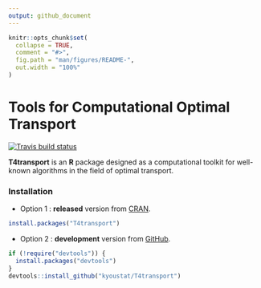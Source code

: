 ```yaml
---
output: github_document
---
```


<!-- README.md is generated from README.Rmd. Please edit that file -->

```r
knitr::opts_chunk$set(
  collapse = TRUE,
  comment = "#>",
  fig.path = "man/figures/README-",
  out.width = "100%"
)
```

# Tools for Computational Optimal Transport

<!-- badges: start -->
[![Travis build status](https://travis-ci.com/kyoustat/T4transport.svg?branch=master)](https://travis-ci.com/kyoustat/T4transport)
<!-- badges: end -->

**T4transport** is an **R** package designed as a computational toolkit for 
well-known algorithms in the field of optimal transport. 

### Installation

* Option 1 : **released** version from [CRAN](https://CRAN.R-project.org).

``` r
install.packages("T4transport")
```

* Option 2 : **development** version from [GitHub](https://github.com/).

``` r
if (!require("devtools")) {
  install.packages("devtools")
}
devtools::install_github("kyoustat/T4transport")
```